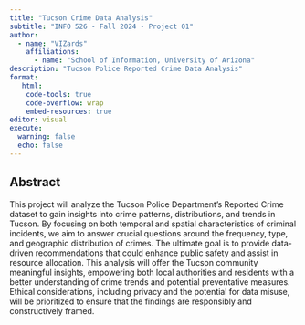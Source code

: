 ```yaml
---
title: "Tucson Crime Data Analysis"
subtitle: "INFO 526 - Fall 2024 - Project 01"
author: 
  - name: "VIZards"
    affiliations:
      - name: "School of Information, University of Arizona"
description: "Tucson Police Reported Crime Data Analysis"
format:
   html:
    code-tools: true
    code-overflow: wrap
    embed-resources: true
editor: visual
execute:
  warning: false
  echo: false
---
```


## Abstract

This project will analyze the Tucson Police Department’s Reported Crime dataset to gain insights into crime patterns, distributions, and trends in Tucson. By focusing on both temporal and spatial characteristics of criminal incidents, we aim to answer crucial questions around the frequency, type, and geographic distribution of crimes. The ultimate goal is to provide data-driven recommendations that could enhance public safety and assist in resource allocation. This analysis will offer the Tucson community meaningful insights, empowering both local authorities and residents with a better understanding of crime trends and potential preventative measures. Ethical considerations, including privacy and the potential for data misuse, will be prioritized to ensure that the findings are responsibly and constructively framed.

## 
